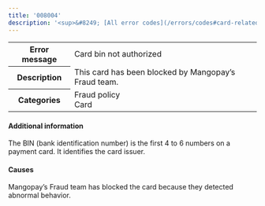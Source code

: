 ```yaml
---
title: '008004'  
description: '<sup>&#8249; [All error codes](/errors/codes#card-related)</sup>'
---
```

  
<table>
    <tbody>
        <tr>
            <th class="header"><strong>Error message</strong></th>
            <td class="table-content">Card bin not authorized</td>
        </tr>
        <tr>
            <th class="header"><strong>Description</strong></th>
            <td class="table-content">This card has been blocked by Mangopay’s Fraud team.</td>
        </tr>
        <tr>
            <th class="header"><strong>Categories</strong></th>
            <td class="table-content">  
<div class="label">Fraud policy</div>  
<div class="label">Card</div>
</td>
        </tr>
    </tbody>
</table>  

#### Additional information  

The BIN (bank identification number) is the first 4 to 6 numbers on a payment card. It identifies the card issuer.  

#### Causes  

Mangopay’s Fraud team has blocked the card because they detected abnormal behavior.